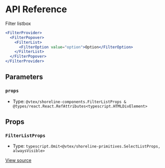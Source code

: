 # API Reference

Filter listbox

```jsx
<FilterProvider>
  <FilterPopover>
    <FilterList>
      <FilterOption value="option">Option</FilterOption>
    </FilterList>
  </FilterPopover>
</FilterProvider>
```

## Parameters

### `props`

- Type: `@vtex/shoreline-components.FilterListProps & @types/react.React.RefAttributes<typescript.HTMLDivElement>`

## Props

### `FilterListProps`

- Type: `typescript.Omit<@vtex/shoreline-primitives.SelectListProps, alwaysVisible>`

[View source](https://github.com/vtex/shoreline/blob/fd77a0d19/packages/components/src/filter/filter-list.tsx#L17)
